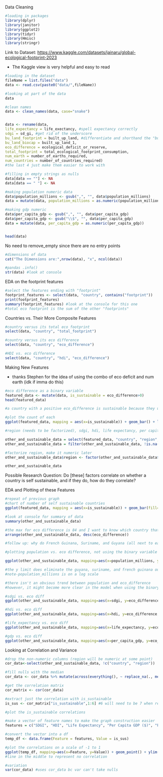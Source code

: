 Data Cleaning

```r

#loading in packages
library(dplyr)
library(janitor)
library(ggplot2)
library(tidyr)
library(Hmisc)
library(stringr)
```

Link to Dataset: <https://www.kaggle.com/datasets/jainaru/global-ecological-footprint-2023>

-   The Kaggle view is very helpful and easy to read

```r

#loading in the dataset
fileName = list.files("data")
data <- read.csv(paste0("data/",fileName))

#looking at part of the data
data
```

```r

#clean names
data <- clean_names(data, case="snake")


data <- rename(data, 
life_expectancy = life_exectancy, #spell expectancy correctly
sdgi = sd_gi, #get rid of the underscore
bu_land_footprint = built_up_land, #differentiate and shorthand the "built up lands"
bu_land_biocap = built_up_land_1, 
eco_difference = ecological_deficit_or_reserve, 
total_footprint = total_ecological_footprint_consumption, 
num_earth = number_of_earths_required, 
num_countries = number_of_countries_required)
#the last 4 just make them easier to work with
```

```r
#filling in empty strings as nulls
data[data == ""] <- NA
data[data == " "] <- NA

#making population numeric data
data$population_millions <- gsub(",", "", data$population_millions)
data = mutate(data, population_millions = as.numeric(population_millions))

#making gdp numeric
data$per_capita_gdp <- gsub(",", "", data$per_capita_gdp)
data$per_capita_gdp <- gsub("\\$", "", data$per_capita_gdp)
data = mutate(data, per_capita_gdp = as.numeric(per_capita_gdp))


head(data)
```

No need to remove_empty since there are no entry points

```r

#dimensions of data
cat("The Dimensions are:",nrow(data), "x", ncol(data))
```

```r

#pandas .info()
str(data) #look at console
```

EDA on the footprint features

```r

#select the features ending with "footprint"
footprint_features <- select(data, "country", contains("footprint"))
print(footprint_features)
summary(footprint_features) #look at the console for this one
#total eco footprint is the sum of the other "footprints"
```

Countries vs. Their More Composite Features

```r
#country versus its total eco footprint
select(data, "country", "total_footprint")
```

```r

#country versus its eco difference
select(data, "country", "eco_difference")
```

```r

#HDI vs. eco difference
select(data, "country", "hdi", "eco_difference")
```

Making New Features

-   thanks Stephen for the idea of using the combo of eco deficit and num earth (idk if imma do this)

```r

#eco difference as a binary variable
featured_data <- mutate(data, is_sustainable = eco_difference>0)
head(featured_data)

#a country with a positive eco_difference is sustainable because they used less resources than their country can provide

#plot the count of each
ggplot(featured_data, mapping = aes(x=is_sustainable)) + geom_bar() + labs(title = "Number of Sustainable Countries", x="Is Sustainable")
```

```r
#region (needs to be factorized), sdgi, hdi, life expectancy, per capita gdp, population - features not directly associated with footprint and sustainability

other_and_sustainable_data = select(featured_data, "country", "region", "sdgi", "hdi", "life_expectancy", "per_capita_gdp", "population_millions", "eco_difference", "is_sustainable")
other_and_sustainable_data = filter(other_and_sustainable_data, !is.na(is_sustainable))

#factorize region, make it numeric later
other_and_sustainable_data$region <- factor(other_and_sustainable_data$region)

other_and_sustainable_data
```

Possible Research Question: Do \[these\] factors correlate on whether a country is self sustainable, and if they do, how do they correlate?

EDA and Plotting of these Features

```r
#repeat of previous graph
#chart of number of self sustainable countries
ggplot(featured_data, mapping = aes(x=is_sustainable)) + geom_bar(fill='#0081c2') + labs(title = "Number of Sustainable Countries", x="Is Sustainable")
```

```r
#look at console for summary of data
summary(other_and_sustainable_data)
```

```r
#the max for eco difference is 84 and I want to know which country that is
arrange(other_and_sustainable_data, desc(eco_difference))

#follow up: why do French Guinana, Suriname, and Guyana (all next to each other) have such a positive eco difference
```

```r
#plotting population vs. eco difference, not using the binary variable here because it makes the graphing much more confusing

ggplot(other_and_sustainable_data, mapping=aes(x=population_millions, y=eco_difference, color=population_millions)) + geom_point() + scale_x_log10(breaks=c(1e-01, 1e+00, 1e+01, 1e+02, 1e+03), labels=c("0.1", "1", "10", "100", "1000")) + ylim(-15, 15) + labs(title="Population vs. Eco Difference", x="Population (in millions, on a log scale)", y="Ecological Difference") + geom_hline(yintercept=0, linetype="dashed")

#the y limit does eliminate the guyana, suriname, and french guinana outliers
#note-population_millions is on a log scale

#there isn't an obvious trend between population and eco_difference
#however, it might become more clear in the model when using the binary target variable
```

```r
#sdgi vs. eco diff
ggplot(other_and_sustainable_data, mapping=aes(x=sdgi, y=eco_difference, color=region)) + geom_point() + ylim(-15, 15) + labs(title="SDGI vs. Ecological Difference", x="SDGI", y="Eco Difference") + geom_hline(yintercept=0, linetype="dashed")

#hdi vs. eco diff
ggplot(other_and_sustainable_data, mapping=aes(x=hdi, y=eco_difference, color=region)) + geom_point() + ylim(-15, 15) + labs(title="HDI vs. Ecological Difference", x="HDI", y="Eco Difference") + geom_hline(yintercept=0, linetype="dashed")

#life_expectancy vs. eco diff
ggplot(other_and_sustainable_data, mapping=aes(x=life_expectancy, y=eco_difference, color=region)) + geom_point() + ylim(-15, 15) + labs(title="Life Expectancy vs. Ecological Difference", x="Life Expectancy", y="Eco Difference") + geom_hline(yintercept=0, linetype="dashed")
```

```r
#gdp vs. eco diff
ggplot(other_and_sustainable_data, mapping=aes(x=per_capita_gdp, y=eco_difference, color=region)) + geom_point() + ylim(-15, 15) + labs(title="GDP Per Capita vs. Ecological Difference", x="GDP Per Capita ($)", y="Eco Difference") + scale_x_log10(breaks=c(1e+03, 1e+04, 1e+05), labels=c("1000", "10,000", "100,000")) + geom_hline(yintercept=0, linetype="dashed")
```

Looking at Correlation and Variance

```r
#drop the non-numeric columns (region will be numeric at some point)
cor_data<-select(other_and_sustainable_data, !c("country", "region"))

#fill nulls with the median
cor_data <- cor_data %>% mutate(across(everything(), ~ replace_na(., median(., na.rm = TRUE))))

#get the correlation matrix
cor_matrix <- cor(cor_data)

#extract just the correlation with is_sustainable
is_sus <- cor_matrix["is_sustainable",1:6] #6 will need to be 7 when region is added

#plot the is_sustainable correlations

#make a vector of feature names to make the graph construction easier
features = c("SDGI", "HDI", "Life Expectancy", "Per Capita GDP ($)", "Population (millions)", "Ecological Difference") #will need to slot in region when it is numeric

#convert the vector into a df
temp_df <- data.frame(Feature = features, Value = is_sus)

#plot the correlations on a scale of -1 to 1
ggplot(temp_df, mapping=aes(x=Feature, y=Value)) + geom_point() + ylim(-1, 1) + labs(title="Correlation of Different Features with Self Sustainability", x="Feature", y="Correlation") +theme(axis.text.x = element_text(angle = 45, hjust = 1)) +geom_hline(yintercept=0, linetype="dashed")
#line in the middle to represent no correlation
```

```r

#variation
var(cor_data) #uses cor_data bc var can't take nulls
```
